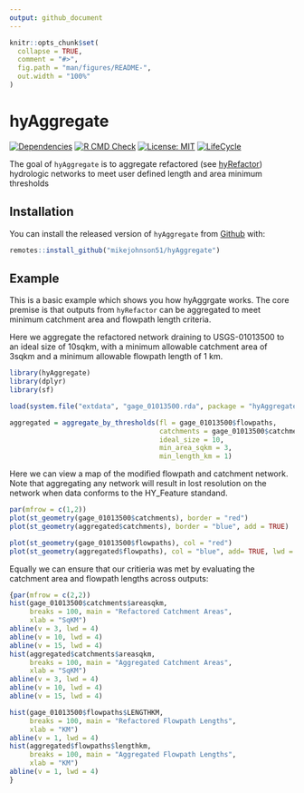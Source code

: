 ```yaml
---
output: github_document
---
```


<!-- README.md is generated from README.Rmd. Please edit that file -->

```r
knitr::opts_chunk$set(
  collapse = TRUE,
  comment = "#>",
  fig.path = "man/figures/README-",
  out.width = "100%"
)
```

# hyAggregate

<!-- badges: start -->
[![Dependencies](https://img.shields.io/badge/dependencies-6/91-orange?style=flat)](#)
[![R CMD Check](https://github.com/mikejohnson51/hyAggregate/actions/workflows/R-CMD-check.yaml/badge.svg)](https://github.com/mikejohnson51/hyAggregate/actions/workflows/R-CMD-check.yaml)
[![License: MIT](https://img.shields.io/badge/License-MIT-yellow.svg)](https://choosealicense.com/licenses/mit/)
[![LifeCycle](man/figures/lifecycle/lifecycle-experimental.svg)](https://lifecycle.r-lib.org/articles/stages.html#experimental)
<!-- badges: end -->

The goal of `hyAggregate` is to aggregate refactored (see [hyRefactor](https://github.com/dblodgett-usgs/hyRefactor)) hydrologic networks to meet user defined length and area minimum thresholds

## Installation

You can install the released version of `hyAggregate` from [Github](https://CRAN.R-project.org) with:

``` r
remotes::install_github("mikejohnson51/hyAggregate")
```

## Example

This is a basic example which shows you how hyAggrgate works. The core premise is that outputs from `hyRefactor` can be aggregated to meet minimum catchment area and flowpath length criteria.

Here we aggregate the refactored network draining to USGS-01013500 to an ideal size of 10sqkm, with a minimum allowable catchment area of 3sqkm and a minimum allowable flowpath length of 1 km.

```r
library(hyAggregate)
library(dplyr)
library(sf)

load(system.file("extdata", "gage_01013500.rda", package = "hyAggregate"))

aggregated = aggregate_by_thresholds(fl = gage_01013500$flowpaths,
                                     catchments = gage_01013500$catchments,
                                     ideal_size = 10,
                                     min_area_sqkm = 3,
                                     min_length_km = 1)
```

Here we can view a map of the modified flowpath and catchment network. Note that aggregating any network will result in lost resolution on the network when data conforms to the HY_Feature standand.

```r
par(mfrow = c(1,2))
plot(st_geometry(gage_01013500$catchments), border = "red")
plot(st_geometry(aggregated$catchments), border = "blue", add = TRUE)

plot(st_geometry(gage_01013500$flowpaths), col = "red")
plot(st_geometry(aggregated$flowpaths), col = "blue", add= TRUE, lwd = 2)
```

Equally we can ensure that our critieria was met by evaluating the catchment area and flowpath lengths across outputs:

```r
{par(mfrow = c(2,2))
hist(gage_01013500$catchments$areasqkm, 
     breaks = 100, main = "Refactored Catchment Areas",
     xlab = "SqKM")
abline(v = 3, lwd = 4)
abline(v = 10, lwd = 4)
abline(v = 15, lwd = 4)
hist(aggregated$catchments$areasqkm, 
     breaks = 100, main = "Aggregated Catchment Areas",
     xlab = "SqKM")
abline(v = 3, lwd = 4)
abline(v = 10, lwd = 4)
abline(v = 15, lwd = 4)

hist(gage_01013500$flowpaths$LENGTHKM, 
     breaks = 100, main = "Refactored Flowpath Lengths",
     xlab = "KM")
abline(v = 1, lwd = 4)
hist(aggregated$flowpaths$lengthkm, 
     breaks = 100, main = "Aggregated Flowpath Lengths",
     xlab = "KM")
abline(v = 1, lwd = 4)
}
```

